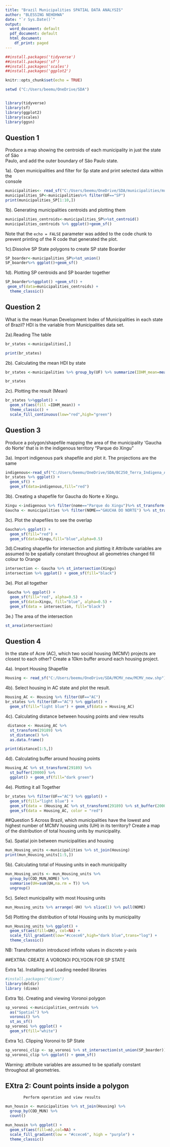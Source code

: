 ---
title: "Brazil Municipalities SPATIAL DATA ANALYSIS"
author: "BLESSING NEHOHWA"
date: "`r Sys.Date()`"
output:
  word_document: default
  pdf_document: default
  html_document:
    df_print: paged
---

```{r}
##install.packages('tidyverse')
##install.packages('sf')
##install.packages('scales')
##install.packages('ggplot2')
```

```{r setup, include=FALSE}
knitr::opts_chunk$set(echo = TRUE)

setwd ("C:/Users/beemu/OneDrive/SDA")


library(tidyverse)
library(sf)
library(ggplot2)
library(scales)
library(ggsn)
```



## Question 1 
   Produce a map showing the centroids of each municipality in just the state of Säo  
   Paulo, and add the outer boundary of Säo Paulo state.

1a). Open municipalities and filter for Sp state and print selected data within the  
     console

```{r}
municipalities<- read_sf("C:/Users/beemu/OneDrive/SDA/municipalities/municipalities.shp" )
municipalities_SP<-municipalities%>% filter(UF=="SP")
print(municipalities_SP[1:10,])
```


1b).  Generating municipalities centroids and plotting them

```{r warning=FALSE}
municipalities_centroids<-municipalities_SP%>%st_centroid()
municipalities_centroids %>% ggplot()+geom_sf()
```

Note that the `echo = FALSE` parameter was added to the code chunk to prevent printing of the R code that generated the plot.


1c).Dissolve SP State polygons to create SP state Boarder

```{r}
SP_boarder<-municipalities_SP%>%st_union()
SP_boarder%>% ggplot()+geom_sf()
```


1d).    Plotting SP centroids and SP boarder together

```{r}
SP_boarder%>%ggplot() +geom_sf() +
 geom_sf(data=municipalities_centroids) +
  theme_classic()
```

## Question 2
What is the mean Human Development Index of Municipalities in each state of Brazil?
HDI is the variable from Municipalities data set.

2a).Reading The table

```{r}
br_states <-municipalities[,]

print(br_states)
```

2b). Calculating the mean HDI by state

```{r}
br_states <-municipalities %>% group_by(UF) %>% summarize(IDHM_mean=mean(IDHM_10))

br_states
```

2c). Plotting the result (Mean)

```{r}
br_states %>%ggplot() +
  geom_sf(aes(fill =IDHM_mean)) +
  theme_classic() +
  scale_fill_continuous(low="red",high="green")

```


## Question 3
Produce a polygon/shapefile mapping the area of the municipality ‘Gaucha do Norte’ that is in the indigenous territory “Parque do Xingu”

3a). Import indigenous park shapefile and plot it.
     The projections are the same 

```{r}
indigenous<-read_sf("C:/Users/beemu/OneDrive/SDA/BC250_Terra_Indigena_A/BC250_Terra_Indigena_A.shp") %>% st_transform(4326)
br_states %>% ggplot() +
  geom_sf() +
  geom_sf(data=indigenous,fill="red")

```


3b). Creating a shapefile for Gaucha do Norte e Xingu.

```{r}
Xingu <-indigenous %>% filter(nome=="Parque do Xingu")%>% st_transform(4326)
Gaucha <- municipalities %>% filter(NOME=="GAUCHA DO NORTE") %>% st_transform (4326)
```


3c). Plot the shapefiles to see the overlap
```{r}
Gaucha%>% ggplot() +
  geom_sf(fill="red") +
  geom_sf(data=Xingu,fill="blue",alpha=0.5)
```


3d).Creating shapefile for intersection and plotting it
    Attribute variables are assumed to be spatially constant throughout all geometries
    changed fill colour to Orange
    
```{r}
intersection <- Gaucha %>% st_intersection(Xingu)
intersection %>% ggplot() + geom_sf(fill="black")

```


3e). Plot all together

```{r}
 Gaucha %>% ggplot() +
  geom_sf(fill="red", alpha=0.5) +
  geom_sf(data=Xingu, fill="blue", alpha=0.5) +
  geom_sf(data = intersection, fill="black")

```

3e.)  The  area of the intersection

```{r}
st_area(intersection)
```


## Question 4 
In the state of Acre (AC), which two social housing (MCMV) projects are closest to each other? Create a 10km buffer around each housing project.

4a). Import Housing Shapefile

```{r}

Housing <- read_sf("C:/Users/beemu/OneDrive/SDA/MCMV_new/MCMV_new.shp")
```


4b). Select housing in AC state and plot the result.

```{r}
Housing_AC <- Housing %>% filter(UF=="AC")
br_states %>% filter(UF=="AC") %>% ggplot() +
  geom_sf(fill="light blue") + geom_sf(data = Housing_AC)

```
 
 4c). Calculating distance between housing points and view results
 
```{r}
 distance <- Housing_AC %>%
  st_transform(29189) %>%
  st_distance() %>%
  as.data.frame()

print(distance[1:5,])
```

4d). Calculating buffer around housing points

```{r}
Housing_AC %>% st_transform(29189) %>%
  st_buffer(20000) %>% 
  ggplot() + geom_sf(fill="dark green")
```

4e). Plotting it all Together

```{r}
br_states %>% filter(UF=="AC") %>% ggplot() +
  geom_sf(fill="light blue") + 
  geom_sf(data = (Housing_AC %>% st_transform(29189) %>% st_buffer(20000)), fill = "dark green") +
  geom_sf(data = Housing_AC, color = "red")
```


##Question 5 
Across Brazil, which municipalities have the lowest and highest number of MCMV housing units (UH) in its territory? Create a map of the distribution of total housing units by municipality.

5a). Spatial join between municipalities and housing

```{r}
mun_Housing_units <-municipalities %>% st_join(Housing)
print(mun_Housing_units[1:5,])
```


5b). Calculating total of Housing units in each municipality

```{r}
mun_Housing_units <- mun_Housing_units %>%
  group_by(COD_MUN,NOME) %>%
  summarise(UH=sum(UH,na.rm = T)) %>%
  ungroup()

```


5c). Select municipality with most Housing units

```{r}
mun_Housing_units %>% arrange(-UH) %>% slice(1) %>% pull(NOME)
```

5d) Plotting the distribution of total Housing units by municipality

```{r}

mun_Housing_units %>% ggplot() +
  geom_sf(aes(fill=UH), col=NA) +
  scale_fill_gradient(low="#ccece6",high="dark blue",trans="log") +
  theme_classic()
```

NB: Transformation introduced infinite values in discrete y-axis


##EXTRA: CREATE A VORONOI POLYGON FOR SP STATE

Extra 1a). Installing and Loading needed libraries

```{r}
#install.packages("dismo")
library(deldir)
library (dismo)
```


Extra 1b).   Creating and viewing Voronoi polygon

```{r}
sp_voronoi <-municipalities_centroids %>%
  as("Spatial") %>%
  voronoi() %>%
  st_as_sf()
sp_voronoi %>% ggplot() +
  geom_sf(fill="white")
```


Extra 1c).   Clipping Voronoi to SP State

```{r}
sp_voronoi_clip <- sp_voronoi %>% st_intersection(st_union(SP_boarder))
sp_voronoi_clip %>% ggplot() + geom_sf()
```
Warning: attribute variables are assumed to be spatially constant throughout all geometries.



## EXtra 2: Count points inside a polygon
            Perform operation and view results

```{r}
mun_housin <- municipalities %>% st_join(Housing) %>%
  group_by(COD_MUN) %>%
  count()

mun_housin %>% ggplot() +
  geom_sf(aes(fill=n),col=NA) +
  scale_fill_gradient(low = "#ccece6", high = "purple") +
  theme_classic()
```



